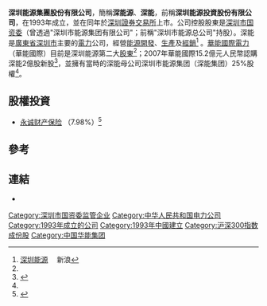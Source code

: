 {{distinguish2|"深圳市能源集团有限公司"}} 
{{Infobox_Company |
  company_name = 深圳能源集團 |
  company_name_en = Shenzhen Energy Group|
 other_name = {{ubl|深圳能源|深圳能源投资}} |
  company_logo = File:szc.gif |
  image=Shenzhen Energy Mansion2021.jpg
  |company_type = [[上市公司|上市公司]]|
 traded_as = {{szse|000027}} |
  foundation = 1993年<ref name=深圳能源招股书/> |
 founder = 深圳市能源总公司<ref name=深圳能源招股书>{{cite book|url=http://stock.jrj.com.cn/share,disc,1993-03-25,000027,00000000000000nsnn.shtml|title=招股说明书|date=1993年3月25日|accessdate=2018年6月26日|publisher=深圳能源投资|language=zh-cn|via=金融界|archive-date=2019年6月9日|archive-url=https://web.archive.org/web/20190609165802/http://stock.jrj.com.cn/share,disc,1993-03-25,000027,00000000000000nsnn.shtml|dead-url=no}}</ref> |
  location =[[中國|中國]][[廣東|廣東]][[深圳|深圳]][[福田区|福田区]]金田路[[深圳能源大厦|深圳能源大厦]]|
  industry = [[電力|電力]]|
  key_people = {{aligned table|熊佩锦|（[[董事长|董事长]]兼[[党委书记|党委书记]]）|黄历新|（副董事长）|王平洋|（[[董事总经理|董事总经理]]兼<br>　[[党委|党委]]副书记）|龙庆祥|（[[监事会|监事会]]主席兼[[纪委书记|纪委书记]]）}}| 
  profit =  |
  asset = |
  num_employees = |
  revenue = |
  products = |
  parent = [[深圳市国资委|深圳市国资委]]|
 owner = {{aligned table| [[深圳市国资委|深圳市国资委]]|（48.09%）|[[華能國際電力|華能國際電力]]|（25.02%）}} |
  homepage = {{url|http://www.sec.com.cn}} |
 footnotes = 來源<ref name=深圳能源2017年年報>{{cite book|url=http://disclosure.szse.cn/finalpage/2018-04-13/1204623333.PDF|title=2017年年度报告|date=2018年4月13日|accessdate=2018年6月26日|publisher=深圳能源集團|language=zh-cn|via=深交所網頁|archive-url=https://web.archive.org/web/20180626054554/http://disclosure.szse.cn/finalpage/2018-04-13/1204623333.PDF|archive-date=2018年6月26日|dead-url=yes}}</ref>
}}

'''深圳能源集團股份有限公司'''，簡稱'''深能源'''、'''深能'''，前稱'''深圳能源投資股份有限公司'''，在1993年成立，並在同年於[[深圳證券交易所|深圳證券交易所]]上市。公司控股股東是[[深圳市国资委|深圳市国资委]]（曾透過"深圳市能源集团有限公司"；前稱"深圳市能源总公司"持股）。深能是[[廣東省|廣東省]][[深圳市|深圳市]]主要的[[電力|電力]]公司，經營[[能源|能源]][[開發|開發]]、[[生產|生產]]及[[經銷|經銷]]<ref>[http://money.finance.sina.com.cn/corp/go.php/vCI_CorpInfo/stockid/000027.phtml 深圳能源] {{Wayback|url=http://money.finance.sina.com.cn/corp/go.php/vCI_CorpInfo/stockid/000027.phtml |date=20201126011137 }}　新浪</ref> 。[[華能國際電力|華能國際電力]]（華能國際）目前是深圳能源第二大[[股東|股東]]<ref name=深圳能源2017年年報/>；2007年華能國際15.2億元人民幣認購深能2億股新股<ref name=2007年華能國際>{{cite news|url=http://paper.wenweipo.com/2007/12/20/FI0712200021.htm|title=華能15億購深圳能源9.08%|newspaper=文匯報|publication-place=香港|language=zh-hk|date=2007年12月20日|accessdate=2018年6月25日|archive-date=2018年6月26日|archive-url=https://web.archive.org/web/20180626060331/http://paper.wenweipo.com/2007/12/20/FI0712200021.htm|dead-url=no}}</ref>，並擁有當時的深能母公司深圳市能源集团（深能集团）25%股權<ref name=2007年華能國際/>。
==股權投資==
* [[永诚财产保险|永诚财产保险]] （7.98%）<ref>{{cite book|url=http://www.yongcheng.com/download/clause/nd8|title=2017年年度信息披露报告|date=2018年4月16日|accessdate=2018年6月25日|language=zh-cn|publisher=永诚财产保险|archive-date=2018年6月26日|archive-url=https://web.archive.org/web/20180626030412/http://www.yongcheng.com/download/clause/nd8|dead-url=no}}</ref>
== 參考 ==
{{reflist}}
== 連結 ==
* {{official|http://www.sec.com.cn}}

{{SZSECI}}
[[Category:深圳市国资委监管企业|Category:深圳市国资委监管企业]]
[[Category:中华人民共和国电力公司|Category:中华人民共和国电力公司]]
[[Category:1993年成立的公司|Category:1993年成立的公司]]
[[Category:1993年中國建立|Category:1993年中國建立]]
[[Category:沪深300指数成份股|Category:沪深300指数成份股]]
[[Category:中国华能集团|Category:中国华能集团]]